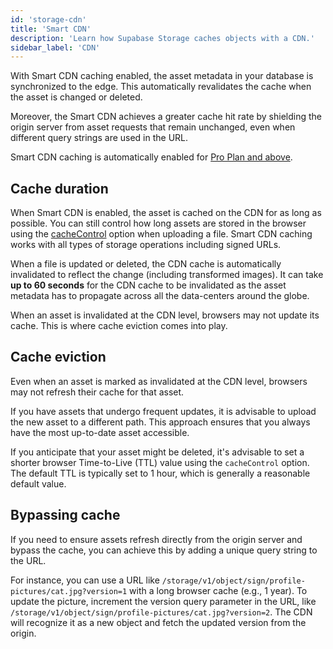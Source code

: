 ```yaml
---
id: 'storage-cdn'
title: 'Smart CDN'
description: 'Learn how Supabase Storage caches objects with a CDN.'
sidebar_label: 'CDN'
---
```


With Smart CDN caching enabled, the asset metadata in your database is synchronized to the edge. This automatically revalidates the cache when the asset is changed or deleted.

Moreover, the Smart CDN achieves a greater cache hit rate by shielding the origin server from asset requests that remain unchanged, even when different query strings are used in the URL.

<Admonition type="note">

Smart CDN caching is automatically enabled for [Pro Plan and above](https://khuknasoft.com/pricing).

</Admonition>

## Cache duration

When Smart CDN is enabled, the asset is cached on the CDN for as long as possible. You can still control how long assets are stored in the browser using the [cacheControl](/docs/reference/javascript/storage-from-upload) option when uploading a file. Smart CDN caching works with all types of storage operations including signed URLs.

When a file is updated or deleted, the CDN cache is automatically invalidated to reflect the change (including transformed images). It can take **up to 60 seconds** for the CDN cache to be invalidated as the asset metadata has to propagate across all the data-centers around the globe.

When an asset is invalidated at the CDN level, browsers may not update its cache. This is where cache eviction comes into play.

## Cache eviction

Even when an asset is marked as invalidated at the CDN level, browsers may not refresh their cache for that asset.

If you have assets that undergo frequent updates, it is advisable to upload the new asset to a different path. This approach ensures that you always have the most up-to-date asset accessible.

If you anticipate that your asset might be deleted, it's advisable to set a shorter browser Time-to-Live (TTL) value using the `cacheControl` option. The default TTL is typically set to 1 hour, which is generally a reasonable default value.

## Bypassing cache

If you need to ensure assets refresh directly from the origin server and bypass the cache, you can achieve this by adding a unique query string to the URL.

For instance, you can use a URL like `/storage/v1/object/sign/profile-pictures/cat.jpg?version=1` with a long browser cache (e.g., 1 year). To update the picture, increment the version query parameter in the URL, like `/storage/v1/object/sign/profile-pictures/cat.jpg?version=2`. The CDN will recognize it as a new object and fetch the updated version from the origin.

